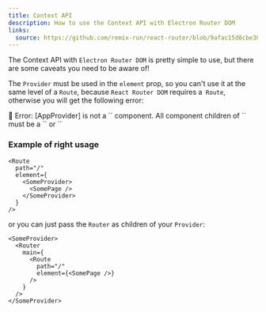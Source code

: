 ```yaml
---
title: Context API
description: How to use the Context API with Electron Router DOM
links:
  source: https://github.com/remix-run/react-router/blob/9afac15d8cbe30b37d0f9e8b89c9f1e430dfe35a/examples/auth/src/App.tsx#L43-L46
---
```


The Context API with `Electron Router DOM` is pretty simple to use, but there are some caveats you need to be aware of!

The `Provider` must be used in the `element` prop, so you can't use it at the same level of a `Route`, because `React Router DOM` requires a` Route`, otherwise you will get the following error:

 <Alert variant="destructive" className="my-4">
  <AlertTitle>🚫 Error: [AppProvider] is not a `<Route>` component.</AlertTitle>

  <AlertDescription>
    All component children of `<Routes>` must be a `<Route>` or `<React.Fragment>`
  </AlertDescription>
</Alert>

### Example of right usage

```tsx {4, 6}
<Route
  path="/"
  element={
    <SomeProvider>
      <SomePage />
    </SomeProvider>
  }
/>
```

or you can just pass the `Router` as children of your `Provider`:

```tsx {1, 10}
<SomeProvider>
  <Router
    main={
      <Route
        path="/"
        element={<SomePage />}
      />
    }
  />
</SomeProvider>
```
